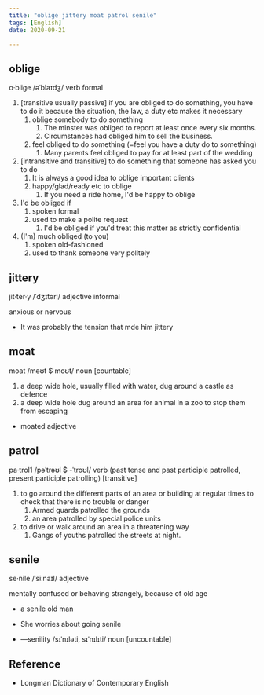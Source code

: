 ```yaml
---
title: "oblige jittery moat patrol senile"
tags: [English]
date: 2020-09-21

---
```


## oblige

o·blige /əˈblaɪdʒ/ verb formal

1. [transitive usually passive] if you are obliged to do something, you have to do it
   because the situation, the law, a duty etc makes it necessary
   1. oblige somebody to do something
      1. The minster was obliged to report at least once every six months.
      2. Circumstances had obliged him to sell the business.
   2. feel obliged to do something (=feel you have a duty do to something)
      1. Many parents feel obliged to pay for at least part of the wedding
2. [intransitive and transitive] to do something that someone has asked you to do
   1. It is always a good idea to oblige important clients
   2. happy/glad/ready etc to oblige
      1. If you need a ride home, I'd be happy to oblige
3. I'd be obliged if 
   1. spoken formal
   2. used to make a polite request
      1. I'd be obliged if you'd treat this matter as strictly confidential
4. (I'm) much obliged (to you)
   1. spoken old-fashioned
   2. used to thank someone very politely

## jittery

jit·ter·y /ˈdʒɪtəri/ adjective informal

anxious or nervous

- It was probably the tension that mde him jittery

## moat

moat /məʊt $ moʊt/ noun [countable]

1. a deep wide hole, usually filled with water, dug around a castle as defence
2. a deep wide hole dug around an area for animal in a zoo to stop them from escaping

- moated adjective

## patrol

pa·trol1 /pəˈtrəʊl $ -ˈtroʊl/ verb (past tense and past participle patrolled, present
participle patrolling) [transitive]

1. to go around the different parts of an area or building at regular times to check that
   there is no trouble or danger
   1. Armed guards patrolled the grounds
   2. an area patrolled by special police units
2. to drive or walk around an area in a threatening way
   1. Gangs of youths patrolled the streets at night.

## senile

se·nile /ˈsiːnaɪl/ adjective

mentally confused or behaving strangely, because of old age

- a senile old man
- She worries about going senile

- —senility /sɪˈnɪləti, sɪˈnɪlɪti/ noun [uncountable]

## Reference

- Longman Dictionary of Contemporary English
